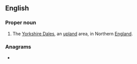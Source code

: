 {{also|dales}}
==English==
{{wikipedia|Yorkshire Dales}}

===Proper noun===
{{en-proper noun}}

# {{lb|en|pluralonly}} The [[Yorkshire Dales]], an [[upland]] area, in Northern [[England]].

===Anagrams===
* {{anagrams|en|Slade|deals|desal|lades|lased|leads|seal'd|slade}}